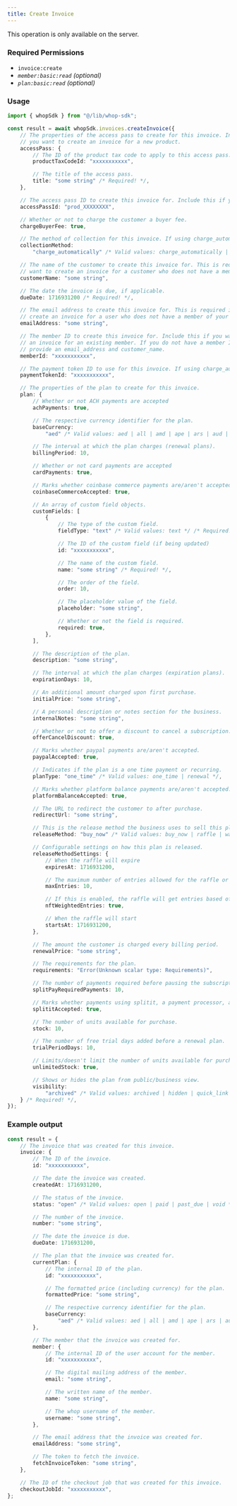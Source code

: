 ```yaml
---
title: Create Invoice
---
```

<Note>This operation is only available on the server.</Note>

### Required Permissions
 - `invoice:create`
 - _`member:basic:read` (optional)_
 - _`plan:basic:read` (optional)_

### Usage

```typescript
import { whopSdk } from "@/lib/whop-sdk";

const result = await whopSdk.invoices.createInvoice({
	// The properties of the access pass to create for this invoice. Include this if
	// you want to create an invoice for a new product.
	accessPass: {
		// The ID of the product tax code to apply to this access pass.
		productTaxCodeId: "xxxxxxxxxxx",

		// The title of the access pass.
		title: "some string" /* Required! */,
	},

	// The access pass ID to create this invoice for. Include this if you want to create an invoice for an existing product.
	accessPassId: "prod_XXXXXXXX",

	// Whether or not to charge the customer a buyer fee.
	chargeBuyerFee: true,

	// The method of collection for this invoice. If using charge_automatically, you must provide a payment_token.
	collectionMethod:
		"charge_automatically" /* Valid values: charge_automatically | send_invoice */ /* Required! */,

	// The name of the customer to create this invoice for. This is required if you
	// want to create an invoice for a customer who does not have a member of your company yet.
	customerName: "some string",

	// The date the invoice is due, if applicable.
	dueDate: 1716931200 /* Required! */,

	// The email address to create this invoice for. This is required if you want to
	// create an invoice for a user who does not have a member of your company yet.
	emailAddress: "some string",

	// The member ID to create this invoice for. Include this if you want to create
	// an invoice for an existing member. If you do not have a member ID, you must
	// provide an email_address and customer_name.
	memberId: "xxxxxxxxxxx",

	// The payment token ID to use for this invoice. If using charge_automatically, you must provide a payment_token.
	paymentTokenId: "xxxxxxxxxxx",

	// The properties of the plan to create for this invoice.
	plan: {
		// Whether or not ACH payments are accepted
		achPayments: true,

		// The respective currency identifier for the plan.
		baseCurrency:
			"aed" /* Valid values: aed | all | amd | ape | ars | aud | bam | bgn | bhd | bob | brl | bsd | btc | cad | chf | clp | cop | crc | czk | dkk | dop | dzd | egp | etb | eth | eur | gbp | ghs | gmd | gtq | gyd | hkd | huf | idr | ils | inr | jmd | jod | jpy | kes | khr | krw | kwd | lkr | mad | mdl | mga | mkd | mnt | mop | mur | mxn | myr | nad | ngn | nok | nzd | omr | pen | php | pkr | pln | pyg | qar | ron | rsd | rub | rwf | sar | sek | sgd | thb | tnd | try | ttd | twd | tzs | usd | uyu | uzs | vnd | xcd | xof | zar */,

		// The interval at which the plan charges (renewal plans).
		billingPeriod: 10,

		// Whether or not card payments are accepted
		cardPayments: true,

		// Marks whether coinbase commerce payments are/aren't accepted.
		coinbaseCommerceAccepted: true,

		// An array of custom field objects.
		customFields: [
			{
				// The type of the custom field.
				fieldType: "text" /* Valid values: text */ /* Required! */,

				// The ID of the custom field (if being updated)
				id: "xxxxxxxxxxx",

				// The name of the custom field.
				name: "some string" /* Required! */,

				// The order of the field.
				order: 10,

				// The placeholder value of the field.
				placeholder: "some string",

				// Whether or not the field is required.
				required: true,
			},
		],

		// The description of the plan.
		description: "some string",

		// The interval at which the plan charges (expiration plans).
		expirationDays: 10,

		// An additional amount charged upon first purchase.
		initialPrice: "some string",

		// A personal description or notes section for the business.
		internalNotes: "some string",

		// Whether or not to offer a discount to cancel a subscription.
		offerCancelDiscount: true,

		// Marks whether paypal payments are/aren't accepted.
		paypalAccepted: true,

		// Indicates if the plan is a one time payment or recurring.
		planType: "one_time" /* Valid values: one_time | renewal */,

		// Marks whether platform balance payments are/aren't accepted.
		platformBalanceAccepted: true,

		// The URL to redirect the customer to after purchase.
		redirectUrl: "some string",

		// This is the release method the business uses to sell this plan.
		releaseMethod: "buy_now" /* Valid values: buy_now | raffle | waitlist */,

		// Configurable settings on how this plan is released.
		releaseMethodSettings: {
			// When the raffle will expire
			expiresAt: 1716931200,

			// The maximum number of entries allowed for the raffle or waitlist
			maxEntries: 10,

			// If this is enabled, the raffle will get entries based off of how many NFTs the user owns
			nftWeightedEntries: true,

			// When the raffle will start
			startsAt: 1716931200,
		},

		// The amount the customer is charged every billing period.
		renewalPrice: "some string",

		// The requirements for the plan.
		requirements: "Error(Unknown scalar type: Requirements)",

		// The number of payments required before pausing the subscription.
		splitPayRequiredPayments: 10,

		// Marks whether payments using splitit, a payment processor, are/aren't accepted for the plan.
		splititAccepted: true,

		// The number of units available for purchase.
		stock: 10,

		// The number of free trial days added before a renewal plan.
		trialPeriodDays: 10,

		// Limits/doesn't limit the number of units available for purchase.
		unlimitedStock: true,

		// Shows or hides the plan from public/business view.
		visibility:
			"archived" /* Valid values: archived | hidden | quick_link | visible */,
	} /* Required! */,
});

```

### Example output

```typescript
const result = {
	// The invoice that was created for this invoice.
	invoice: {
		// The ID of the invoice.
		id: "xxxxxxxxxxx",

		// The date the invoice was created.
		createdAt: 1716931200,

		// The status of the invoice.
		status: "open" /* Valid values: open | paid | past_due | void */,

		// The number of the invoice.
		number: "some string",

		// The date the invoice is due.
		dueDate: 1716931200,

		// The plan that the invoice was created for.
		currentPlan: {
			// The internal ID of the plan.
			id: "xxxxxxxxxxx",

			// The formatted price (including currency) for the plan.
			formattedPrice: "some string",

			// The respective currency identifier for the plan.
			baseCurrency:
				"aed" /* Valid values: aed | all | amd | ape | ars | aud | bam | bgn | bhd | bob | brl | bsd | btc | cad | chf | clp | cop | crc | czk | dkk | dop | dzd | egp | etb | eth | eur | gbp | ghs | gmd | gtq | gyd | hkd | huf | idr | ils | inr | jmd | jod | jpy | kes | khr | krw | kwd | lkr | mad | mdl | mga | mkd | mnt | mop | mur | mxn | myr | nad | ngn | nok | nzd | omr | pen | php | pkr | pln | pyg | qar | ron | rsd | rub | rwf | sar | sek | sgd | thb | tnd | try | ttd | twd | tzs | usd | uyu | uzs | vnd | xcd | xof | zar */,
		},

		// The member that the invoice was created for.
		member: {
			// The internal ID of the user account for the member.
			id: "xxxxxxxxxxx",

			// The digital mailing address of the member.
			email: "some string",

			// The written name of the member.
			name: "some string",

			// The whop username of the member.
			username: "some string",
		},

		// The email address that the invoice was created for.
		emailAddress: "some string",

		// The token to fetch the invoice.
		fetchInvoiceToken: "some string",
	},

	// The ID of the checkout job that was created for this invoice.
	checkoutJobId: "xxxxxxxxxxx",
};

```
